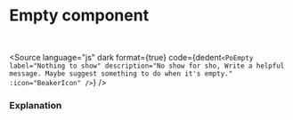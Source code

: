 # Empty component




<br />
<Story of={PoEmptyStories.Empty} />

<Source
	language="js"
	dark
	format={true}
	code={dedent`
   <PoEmpty
        label="Nothing to show"
        description="No show for sho, Write a helpful message. Maybe suggest something to do when it's empty."
        :icon="BeakerIcon"
    />
  `}
/>

### Explanation

<ArgTypes of={PoEmptyStories} />
